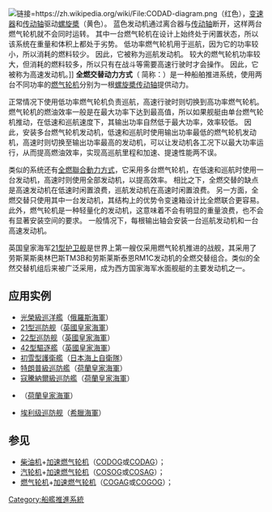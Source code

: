 {{船舰混合推进系统}}{{Unreferenced|time=2020-12-09T06:56:12+00:00}}
[[File:COGOG-diagram.png|链接=https://zh.wikipedia.org/wiki/File:CODAD-diagram.png]]（红色），[[变速器|变速器]]和[[传动轴|传动轴]]驱动[[螺旋槳|螺旋槳]]（黄色）。 蓝色发动机通过离合器与[[传动轴|传动轴]]断开，这样两台燃气轮机就不会同时运转。 其中一台燃气轮机在设计上始终处于闲置状态，所以该系统在重量和体积上都处于劣势。 低功率燃气轮机用于巡航，因为它的功率较小，所以消耗的燃料较少。 因此，它被称为巡航发动机。 较大的燃气轮机功率较大，但消耗的燃料较多，所以只有在战斗等需要高速行驶时才会操作。 因此，它被称为高速发动机。]]
'''全燃交替动力方式'''（{{lang-en|Combined Gas Or Gas}} 简称：{{lang|en|'''COGOG'''}}）是一种船舶推进系统，使用两台不同功率的[[燃气轮机|燃气轮机]]分别为一根[[螺旋槳|螺旋槳]][[传动轴|传动轴]]提供动力。

正常情况下使用低功率燃气轮机负责巡航，高速行驶时则切换到高功率燃气轮机。燃气轮机的燃油效率一般是在最大功率下达到最高值，所以如果舰艇由单台燃气轮机推动，在低速和巡航速度下，其输出功率自然低于最大功率，效率较低。 因此，安装多台燃气轮机发动机，低速和巡航时使用输出功率最低的燃气轮机发动机，高速时则切换至输出功率最高的发动机，可以让发动机各工况下以最大功率运行，从而提高燃油效率，实现高巡航里程和加速、提速性能两不误。

类似的系统还有[[全燃聯合動力方式|全燃聯合動力方式]]，它采用多台燃气轮机，在低速和巡航时使用一台发动机，高速时则使用全部发动机，以提高效率。 相比之下，全燃交替的缺点是高速发动机在低速时闲置浪费，巡航发动机在高速时闲置浪费。 另一方面，全燃交替只使用其中一台发动机，其结构上的优势令变速箱设计比全燃联合更容易。 此外，燃气轮机是一种轻量化的发动机，这意味着不会有明显的重量浪费，也不会有显著安装空间的要求。 一般情况下，每根输出轴会安装一台巡航发动机和一台高速发动机。

英国皇家海军[[21型护卫舰|21型护卫舰]]是世界上第一艘仅采用燃气轮机推进的战舰，其采用了劳斯莱斯奥林巴斯TM3B和劳斯莱斯泰恩RM1C发动机的全燃交替组合。类似的全然交替机组后来被广泛采用，成为西方国家海军水面舰艇的主要发动机之一。

== 应用实例 ==
* [[光榮級巡洋艦|光榮級巡洋艦]]（[[俄羅斯海軍|俄羅斯海軍]]）
* [[21型巡防舰|21型巡防舰]]（[[英國皇家海軍|英國皇家海軍]]）
* [[22型巡防舰|22型巡防舰]]（[[英國皇家海軍|英國皇家海軍]]）
* [[42型驅逐艦|42型驅逐艦]]（[[英國皇家海軍|英國皇家海軍]]）
* [[初雪型護衛艦|初雪型護衛艦]]（[[日本海上自衛隊|日本海上自衛隊]]）
* [[特朗普級巡防艦|特朗普級巡防艦]]（[[荷蘭皇家海軍|荷蘭皇家海軍]]）
* [[寇騰納爾級巡防艦|寇騰納爾級巡防艦]]（[[荷蘭皇家海軍|荷蘭皇家海軍]]）
* {{Link-en|海姆斯克级护卫舰|Jacob van Heemskerck-class frigate}}（[[荷蘭皇家海軍|荷蘭皇家海軍]]）
* [[埃利级巡防舰|埃利级巡防舰]]（[[希臘海軍|希臘海軍]]）

== 参见 ==

* [[柴油引擎|柴油机]]+[[燃氣渦輪發動機|加速燃气轮机]]（[[CODOG|CODOG]]或[[CODAG|CODAG]]）；
* [[汽轮机|汽轮机]]+[[燃氣渦輪發動機|加速燃气轮机]]（[[COSOG|COSOG]]或[[COSAG|COSAG]]）；
* [[燃气轮机|燃气轮机]]+[[燃氣渦輪發動機|加速燃气轮机]]（[[COGAG|COGAG]]或[[COGOG|COGOG]]）；
[[Category:船艦推進系統|Category:船艦推進系統]]